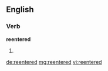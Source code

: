 ==English==

===Verb===
'''reentered'''

# {{past of|[[reenter]]}}

[[de:reentered]]
[[mg:reentered]]
[[vi:reentered]]